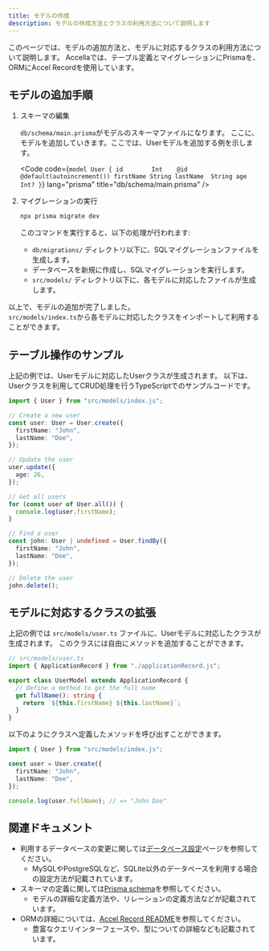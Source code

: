 ```yaml
---
title: モデルの作成
description: モデルの作成方法とクラスの利用方法について説明します
---
```



このページでは、モデルの追加方法と、モデルに対応するクラスの利用方法について説明します。
Accellaでは、テーブル定義とマイグレーションにPrismaを、ORMにAccel Recordを使用しています。

## モデルの追加手順

<Steps>

1. スキーマの編集

   `db/schema/main.prisma`がモデルのスキーマファイルになります。
   ここに、モデルを追加していきます。ここでは、Userモデルを追加する例を示します。
   
   <Code code={`model User {
       id        Int    @id @default(autoincrement())
       firstName String
       lastName  String
       age       Int?
   }`} lang="prisma" title="db/schema/main.prisma" />

2. マイグレーションの実行
   
   ```bash
   npx prisma migrate dev
   ```
   
   このコマンドを実行すると、以下の処理が行われます:
   
   - `db/migrations/` ディレクトリ以下に、SQLマイグレーションファイルを生成します。
   - データベースを新規に作成し、SQLマイグレーションを実行します。
   - `src/models/` ディレクトリ以下に、各モデルに対応したファイルが生成します。

</Steps>

以上で、モデルの追加が完了しました。  
`src/models/index.ts`から各モデルに対応したクラスをインポートして利用することができます。

## テーブル操作のサンプル

上記の例では、Userモデルに対応したUserクラスが生成されます。
以下は、Userクラスを利用してCRUD処理を行うTypeScriptでのサンプルコードです。

```typescript
import { User } from "src/models/index.js";

// Create a new user
const user: User = User.create({
  firstName: "John",
  lastName: "Doe",
});

// Update the user
user.update({
  age: 26,
});

// Get all users
for (const user of User.all()) {
  console.log(user.firstName);
}

// Find a user
const john: User | undefined = User.findBy({
  firstName: "John",
  lastName: "Doe",
});

// Delete the user
john.delete();
```

## モデルに対応するクラスの拡張

上記の例では `src/models/user.ts` ファイルに、Userモデルに対応したクラスが生成されます。
このクラスには自由にメソッドを追加することができます。

```typescript
// src/models/user.ts
import { ApplicationRecord } from "./applicationRecord.js";

export class UserModel extends ApplicationRecord {
  // Define a method to get the full name
  get fullName(): string {
    return `${this.firstName} ${this.lastName}`;
  }
}
```

以下のようにクラスへ定義したメソッドを呼び出すことができます。

```typescript
import { User } from "src/models/index.js";

const user = User.create({
  firstName: "John",
  lastName: "Doe",
});

console.log(user.fullName); // => "John Doe"
```

## 関連ドキュメント

- 利用するデータベースの変更に関しては[データベース設定](database)ページを参照してください。
  - MySQLやPostgreSQLなど、SQLite以外のデータベースを利用する場合の設定方法が記載されています。
- スキーマの定義に関しては[Prisma schema](https://www.prisma.io/docs/orm/prisma-schema)を参照してください。
  - モデルの詳細な定義方法や、リレーションの定義方法などが記載されています。
- ORMの詳細については、[Accel Record README](https://github.com/koyopro/accella/blob/main/packages/accel-record/README-ja.md)を参照してください。
  - 豊富なクエリインターフェースや、型についての詳細なども記載されています。
